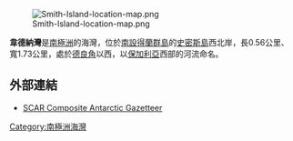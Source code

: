 [[Image:Smith-Island-location-map.png|thumb]]

'''韋德納灣'''是[[南極洲|南極洲]]的海灣，位於[[南設得蘭群島|南設得蘭群島]]的[[史密斯島|史密斯島]]西北岸，長0.56公里、寬1.73公里，處於[[德良角|德良角]]以西，以[[保加利亞|保加利亞]]西部的河流命名。

{{coord|62|53|09|S|62|23|10|W|display=title}}

==外部連結==
* [http://data.aad.gov.au/aadc/gaz/scar/ SCAR Composite Antarctic Gazetteer] {{WebCite|url=https://www.webcitation.org/5ug2CfC7m?url=http://data.aad.gov.au/aadc/gaz/scar/ |date=20101202140255 |dateformat=iso }}

{{Antarctica-geo-stub}}
[[Category:南極洲海灣|Category:南極洲海灣]]